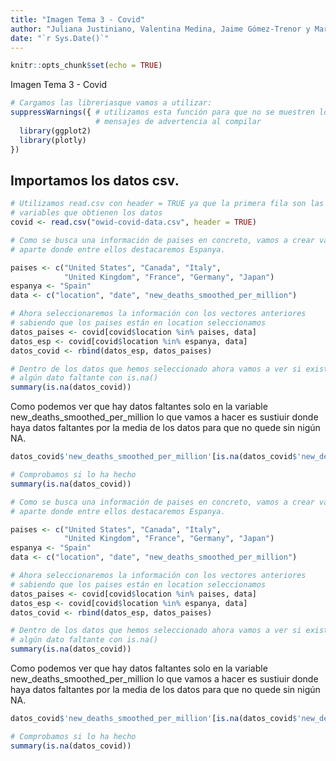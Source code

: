```yaml
---
title: "Imagen Tema 3 - Covid"
author: "Juliana Justiniano, Valentina Medina, Jaime Gómez-Trenor y Mara Ferrús"
date: "`r Sys.Date()`"
---
```


```r
knitr::opts_chunk$set(echo = TRUE)
```
Imagen Tema 3 - Covid

```r
# Cargamos las libreriasque vamos a utilizar:
suppressWarnings({ # utilizamos esta función para que no se muestren los 
                   # mensajes de advertencia al compilar
  library(ggplot2)
  library(plotly)
})
```

## Importamos los datos csv.

```r
# Utilizamos read.csv con header = TRUE ya que la primera fila son las
# variables que obtienen los datos
covid <- read.csv("owid-covid-data.csv", header = TRUE)
```

```r
# Como se busca una información de paises en concreto, vamos a crear variables 
# aparte donde entre ellos destacaremos Espanya.

paises <- c("United States", "Canada", "Italy",            
            "United Kingdom", "France", "Germany", "Japan")
espanya <- "Spain"
data <- c("location", "date", "new_deaths_smoothed_per_million")

# Ahora seleccionaremos la información con los vectores anteriores
# sabiendo que los paises están en location seleccionamos
datos_paises <- covid[covid$location %in% paises, data]
datos_esp <- covid[covid$location %in% espanya, data]
datos_covid <- rbind(datos_esp, datos_paises)

# Dentro de los datos que hemos seleccionado ahora vamos a ver si existe 
# algún dato faltante con is.na()
summary(is.na(datos_covid))
```

Como podemos ver que hay datos faltantes solo en la variable new_deaths_smoothed_per_million lo que vamos a hacer es sustiuir donde haya datos faltantes por la media de los datos para que no quede sin nigún NA.

```r
datos_covid$'new_deaths_smoothed_per_million'[is.na(datos_covid$'new_deaths_smoothed_per_million')] <- mean(datos_covid$'new_deaths_smoothed_per_million', na.rm = TRUE)

# Comprobamos si lo ha hecho
summary(is.na(datos_covid))
```

```r
# Como se busca una información de paises en concreto, vamos a crear variables 
# aparte donde entre ellos destacaremos Espanya.

paises <- c("United States", "Canada", "Italy",            
            "United Kingdom", "France", "Germany", "Japan")
espanya <- "Spain"
data <- c("location", "date", "new_deaths_smoothed_per_million")

# Ahora seleccionaremos la información con los vectores anteriores
# sabiendo que los paises están en location seleccionamos
datos_paises <- covid[covid$location %in% paises, data]
datos_esp <- covid[covid$location %in% espanya, data]
datos_covid <- rbind(datos_esp, datos_paises)

# Dentro de los datos que hemos seleccionado ahora vamos a ver si existe 
# algún dato faltante con is.na()
summary(is.na(datos_covid))
```
Como podemos ver que hay datos faltantes solo en la variable new_deaths_smoothed_per_million lo que vamos a hacer es sustiuir donde haya datos faltantes por la media de los datos para que no quede sin nigún NA.
```r
datos_covid$'new_deaths_smoothed_per_million'[is.na(datos_covid$'new_deaths_smoothed_per_million')] <- mean(datos_covid$'new_deaths_smoothed_per_million', na.rm = TRUE)

# Comprobamos si lo ha hecho
summary(is.na(datos_covid))
```

